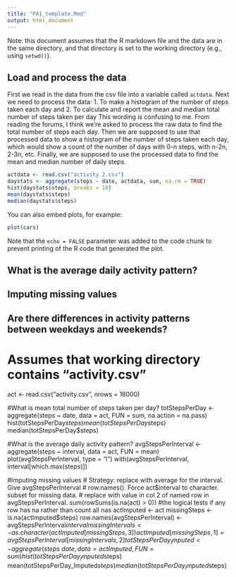 ```yaml
---
title: "PA1_template.Rmd"
output: html_document
---
```


Note: this document assumes that the R markdown file and the data are in the same directory, and that directory is set to the working directory (e.g., using `setwd()`).

## Load and process the data
First we read in the data from the csv file into a variable called `actdata`. Next we need to process the data:
1. To make a histogram of the number of steps taken each day and
2. To calculate and report the mean and median total number of steps taken per day
This wording is confusing to me. From reading the forums, I think we're asked to process the raw data to find the total number of steps each day. Then we are supposed to use that processed data to show a histogram of the number of steps taken each day, which would show a count of the number of days with 0-n steps, with n-2n, 2-3n, etc. Finally, we are supposed to use the processed data to find the mean and median number of daily steps.

```r
actdata <- read.csv("activity 2.csv")
daystats <- aggregate(steps ~ date, actdata, sum, na.rm = TRUE)
hist(daystats$steps, breaks = 10)
mean(daystats$steps)
median(daystats$steps)

```

You can also embed plots, for example:

```r
plot(cars)
```

Note that the `echo = FALSE` parameter was added to the code chunk to prevent printing of the R code that generated the plot.

## What is the average daily activity pattern?

## Imputing missing values

## Are there differences in activity patterns between weekdays and weekends?

# Assumes that working directory contains "activity.csv"
act <- read.csv("activity.csv", nrows = 18000)

#What is mean total number of steps taken per day?
totStepsPerDay <- aggregate(steps ~ date, data = act, FUN = sum, na.action = na.pass)
hist(totStepsPerDay$steps)
mean(totStepsPerDay$steps)
median(totStepsPerDay$steps)

#What is the average daily activity pattern?
avgStepsPerInterval <- aggregate(steps ~ interval, data = act, FUN = mean)
plot(avgStepsPerInterval, type = "l")
with(avgStepsPerInterval, interval[which.max(steps)])

#Imputing missing values
# Strategy: replace with average for the interval. Give avgStepsPerInterval
# row.names(). Force act$interval to character. subset for missing data.
# replace with value in col 2 of named row in avgStepsPerInterval.
sum(rowSums(is.na(act) > 0)) #the logical tests if any row has na rather than count all nas
actImputed <- act
missingSteps <- is.na(actImputed$steps)
row.names(avgStepsPerInterval) <- avgStepsPerInterval$interval
missingIntervals <- as.character(actImputed[missingSteps,3])
actImputed[missingSteps,1] = avgStepsPerInterval[missingIntervals,2]
totStepsPerDay_Imputed <- aggregate(steps ~ date, data = actImputed, FUN = sum)
hist(totStepsPerDay_Imputed$steps)
mean(totStepsPerDay_Imputed$steps)
median(totStepsPerDay_Imputed$steps)

